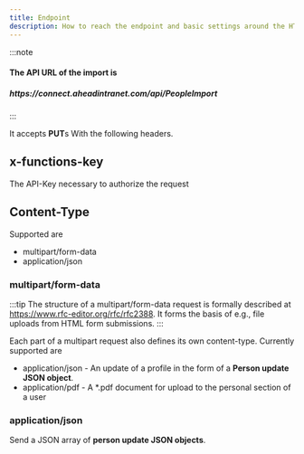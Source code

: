 ```yaml
---
title: Endpoint
description: How to reach the endpoint and basic settings around the HTTP Headers
---
```


:::note
<h4>The API URL of the import is</h4>
<h5>https://connect.aheadintranet.com/api/PeopleImport</h5>
:::

It accepts **PUT**s With the following headers.

## x-functions-key

The API-Key necessary to authorize the request

<LinkCard
  title="Authentication & Authorization"
  href="../03-authentication-authorization/"
/>

## Content-Type

Supported are

* multipart/form-data
* application/json

### multipart/form-data

:::tip
The structure of a multipart/form-data request is formally described at https://www.rfc-editor.org/rfc/rfc2388. It forms the basis of e.g., file uploads from HTML form submissions.
:::

Each part of a multipart request also defines its own content-type. Currently supported are

* application/json - An update of a profile in the form of a **Person update JSON object**.
* application/pdf - A *.pdf document for upload to the personal section of a user

<LinkCard
  title="Person update JSON object"
  description="Learn about the specifics of the person update JSON"
  href="../05-person-json-object/"
/>

### application/json

Send a JSON array of **person update JSON objects**.